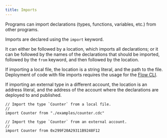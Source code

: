 ```yaml
---
title: Imports
---
```


Programs can import declarations (types, functions, variables, etc.) from other programs.

Imports are declared using the `import` keyword.

It can either be followed by a location, which imports all declarations;
or it can be followed by the names of the declarations that should be imported,
followed by the `from` keyword, and then followed by the location.

If importing a local file, the location is a string literal, and the path to the file.
Deployment of code with file imports requires the usage for the [Flow CLI](https://developers.flow.com/flow-cli).

If importing an external type in a different account,
the location is an address literal, and the address
of the account where the declarations are deployed to and published.

```cadence
// Import the type `Counter` from a local file.
//
import Counter from "./examples/counter.cdc"

// Import the type `Counter` from an external account.
//
import Counter from 0x299F20A29311B9248F12
```
